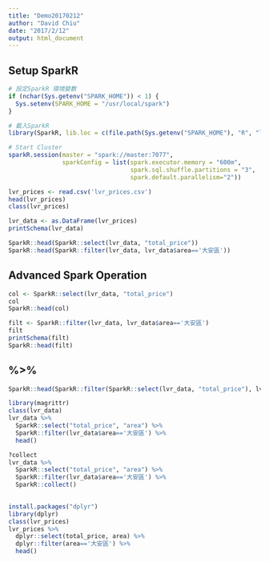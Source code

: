 ```yaml
---
title: "Demo20170212"
author: "David Chiu"
date: "2017/2/12"
output: html_document
---
```

## Setup SparkR
```r
# 設定SparkR 環境變數
if (nchar(Sys.getenv("SPARK_HOME")) < 1) {
  Sys.setenv(SPARK_HOME = "/usr/local/spark")
}

# 載入SparkR
library(SparkR, lib.loc = c(file.path(Sys.getenv("SPARK_HOME"), "R", "lib")))

# Start Cluster
sparkR.session(master = "spark://master:7077", 
               sparkConfig = list(spark.executor.memory = "600m", 
                                  spark.sql.shuffle.partitions = "3",
                                  spark.default.parallelism="2"))

lvr_prices <- read.csv('lvr_prices.csv')
head(lvr_prices)
class(lvr_prices)

lvr_data <- as.DataFrame(lvr_prices)
printSchema(lvr_data)

SparkR::head(SparkR::select(lvr_data, "total_price"))
SparkR::head(SparkR::filter(lvr_data, lvr_data$area=='大安區'))

```

## Advanced Spark Operation
```r

col <- SparkR::select(lvr_data, "total_price")
col
SparkR::head(col)

filt <- SparkR::filter(lvr_data, lvr_data$area=='大安區')
filt
printSchema(filt)
SparkR::head(filt)


```
## %>%
```r

SparkR::head(SparkR::filter(SparkR::select(lvr_data, "total_price"), lvr_data$area=='大安區'))

library(magrittr)
class(lvr_data)
lvr_data %>% 
  SparkR::select("total_price", "area") %>% 
  SparkR::filter(lvr_data$area=='大安區') %>% 
  head()

?collect
lvr_data %>% 
  SparkR::select("total_price", "area") %>% 
  SparkR::filter(lvr_data$area=='大安區') %>%
  SparkR::collect()
  

install.packages("dplyr")
library(dplyr)
class(lvr_prices)
lvr_prices %>% 
  dplyr::select(total_price, area) %>%
  dplyr::filter(area=='大安區') %>%
  head()

```


